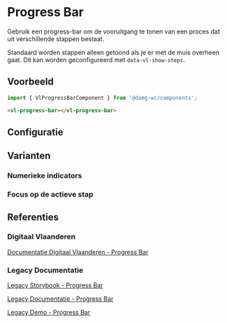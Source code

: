 
# Progress Bar

Gebruik een progress-bar om de vooruitgang te tonen van een proces dat uit verschillende stappen bestaat.

Standaard worden stappen alleen getoond als je er met de muis overheen gaat. Dit kan worden geconfigureerd met `data-vl-show-steps`.

## Voorbeeld

```js
import { VlProgressBarComponent } from '@domg-wc/components';
```

```html
<vl-progress-bar></vl-progress-bar>
```

<Canvas of={VlProgressBarStories.ProgressBarDefault} />

## Configuratie

<ArgTypes of={VlProgressBarStories.ProgressBarDefault} />

## Varianten

### Numerieke indicators

<Canvas of={VlProgressBarStories.ProgressBarNumeric} />

### Focus op de actieve stap

<Canvas of={VlProgressBarStories.ProgressBarFocused} />

## Referenties

### Digitaal Vlaanderen

[Documentatie Digitaal Vlaanderen - Progress Bar](https://overheid.vlaanderen.be/webuniversum/v3/documentation/components/vl-ui-progress-bar)

### Legacy Documentatie

[Legacy Storybook - Progress Bar](https://webcomponenten.omgeving.vlaanderen.be/storybook/?path=/docs/custom-elements-vl-progress-bar--default)

[Legacy Documentatie - Progress Bar](https://webcomponenten.omgeving.vlaanderen.be/doc/VlProgressBar.html)

[Legacy Demo - Progress Bar](https://webcomponenten.omgeving.vlaanderen.be/demo/vl-progress-bar.html)
